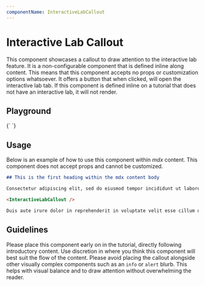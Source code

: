 ```yaml
---
componentName: InteractiveLabCallout
---
```


# Interactive Lab Callout

This component showcases a callout to draw attention to the interactive lab feature. It is a non-configurable component that is defined inline along content. This means that this component accepts no props or customization options whatsoever. It offers a button that when clicked, will open the interactive lab tab. If this component is defined inline on a tutorial that does not have an interactive lab, it will not render.

## Playground

<LiveComponent>
{`
<InstruqtProvider labId="hashicorp-learn/tracks/read-secrets-from-vault-using-vault-agent?token=em_CzIllfgt8ushWfcm">
    <InteractiveLabCallout />
</InstruqtProvider>
`}
</LiveComponent>

## Usage

Below is an example of how to use this component within _mdx_ content. This component does not accept props and cannot be customized.

```md
## This is the first heading within the mdx content body

Consectetur adipiscing elit, sed do eiusmod tempor incididunt ut labore et dolore magna aliqua. Ut enim ad minim veniam, quis nostrud exercitation ullamco laboris nisi ut aliquip ex ea commodo consequat.

<InteractiveLabCallout />

Duis aute irure dolor in reprehenderit in voluptate velit esse cillum dolore eu fugiat nulla pariatur. Excepteur sint occaecat cupidatat non proident, sunt in culpa qui officia deserunt mollit anim id est laborum.
```

## Guidelines

Please place this component early on in the tutorial, directly following introductory content. Use discretion in where you think this component will best suit the flow of the content. Please avoid placing the callout alongside other visually complex components such as an `info` or `alert` blurb. This helps with visual balance and to draw attention without overwhelming the reader.
